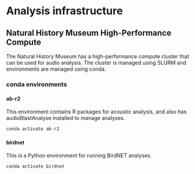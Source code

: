 # Analysis infrastructure

## Natural History Museum High-Performance Compute

The Natural History Museum has a high-performance compute cluster that can be used for audio analysis. The cluster is managed using SLURM and environments are managed using conda.

### conda environments

#### ab-r2

This environment contains R packages for acoustic analysis, and also has audioBlastAnalyse installed to manage analyses.

````bash
conda activate ab-r2
````

#### birdnet

This is a Python environment for running BirdNET analyses.

````bash
conda activate birdnet
````
